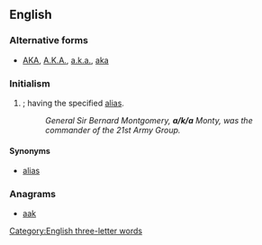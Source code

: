 {{also|aka|Aka|AKA|A.K.A.|åka|akā|āķa|a.k.a.}}

==English==


===Alternative forms===
* [[AKA]], [[A.K.A.]], [[a.k.a.]], [[aka]]

===Initialism===
{{en-initialism}}

# {{initialism of|also known as|nodot=1}}; having the specified [[alias]].
#: ''General Sir Bernard Montgomery, '''a/k/a''' Monty, was the commander of the 21st Army Group.''

====Synonyms====
* [[alias]]

===Anagrams===
* [[aak#English|aak]]

[[Category:English three-letter words]]
